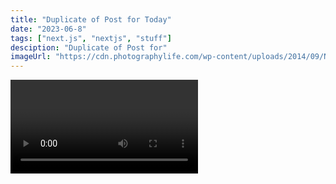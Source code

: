 ```yaml
---
title: "Duplicate of Post for Today"
date: "2023-06-8"
tags: ["next.js", "nextjs", "stuff"]
desciption: "Duplicate of Post for"
imageUrl: "https://cdn.photographylife.com/wp-content/uploads/2014/09/Nikon-D750-Image-Samples-2.jpg"
---
```


<Video id="6h649f2fB9Q" />

# Why duplicate?!

This is a duplicate post to test SSG in the production.

```ts
const sum = (num1: number, num2: number): number => {
  return num1 + num2;
};

console.log(sum(4, 8)); //12
```

You can use Static Generation for many types of pages, including:

- Marketing pages
- Blog posts
- E-commerce product listings
- Help and documentation

You should ask yourself: "Can I pre-render this page **ahead** of a user's request?" If the answer is yes, then you should choose Static Generation.

On the other hand, Static Generation is **not** a good idea if you cannot pre-render a page ahead of a user's request. Maybe your page shows frequently updated data, and the page content changes on every request.

In that case, you can use **Server-Side Rendering**. It will be slower, but the pre-rendered page will always be up-to-date. Or you can skip pre-rendering and use client-side JavaScript to populate data.
